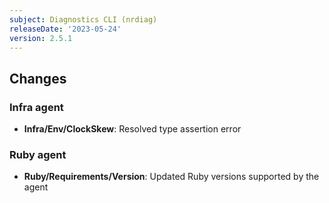 ```yaml
---
subject: Diagnostics CLI (nrdiag)
releaseDate: '2023-05-24'
version: 2.5.1
---
```


## Changes
### Infra agent
- **Infra/Env/ClockSkew**: Resolved type assertion error

### Ruby agent
- **Ruby/Requirements/Version**: Updated Ruby versions supported by the agent

